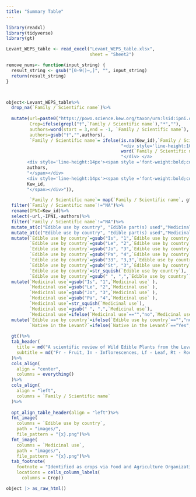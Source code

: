 ```yaml
---
title: "Summary Table"
---
```


```r
library(readxl)
library(tidyverse)
library(gt)

Levant_WEPS_table <- read_excel("Levant_WEPS_table.xlsx", 
                                sheet = "Sheet2")

remove_nums<- function(input_string) {
  result_string <- gsub("[0-9()–,]", "", input_string)
  return(result_string)
}



object<-Levant_WEPS_table%>%
  drop_na(`Family / Scientific name`)%>%
  
  mutate(url=paste0("https://powo.science.kew.org/taxon/urn:lsid:ipni.org:names:",Kew_id),
         Crop=ifelse(grepl("†",`Family / Scientific name`),"*",""),
         authors=word(start = 3,end = -1, `Family / Scientific name`),
         authors=gsub("†","",authors),
         `Family / Scientific name`= ifelse(is.na(Kew_id),`Family / Scientific name`, paste0("<a href=",url,">",
                                            "<div style='line-height:10px'><span style='font-style:italic;font-size:14px'>",
                                            word(`Family / Scientific name`, 1,2,sep=" ") ,
                                            "</div> </a>
        <div style='line-height:14px'><span style ='font-weight:bold;color:black;font-size:10px'>",
        authors,
        "</span></div>
        <div style='line-height:14px'><span style ='font-weight:bold;color:grey;font-size:10px'> IPNI: ",
        Kew_id,
        "</span></div>")),

         `Family / Scientific name`= map(`Family / Scientific name`, gt::html))%>%
  filter(`Family / Scientific name`!="NA")%>%
  rename(IPNI=Kew_id)%>%
  select(-url,-IPNI,-authors)%>%
  filter(`Family / Scientific name`!="NA")%>%
  mutate_at(c("Edible use by country", "Edible part(s) used","Medicinal use","EcBot categories","Native in the Levant?"), ~replace_na(.,""))%>%
  mutate_at(c("Edible use by country", "Edible part(s) used","Medicinal use"),remove_nums)%>% 
  mutate(`Edible use by country`=gsub("Is", "1",`Edible use by country` ),
         `Edible use by country`=gsub("Le", "2",`Edible use by country` ),
         `Edible use by country`=gsub("Jo", "3",`Edible use by country` ),
         `Edible use by country`=gsub("Pa", "4",`Edible use by country` ),
         `Edible use by country`=gsub("33", "3,3",`Edible use by country` ),
         `Edible use by country`=gsub("St", "3",`Edible use by country` ),
         `Edible use by country`=str_squish(`Edible use by country`),
         `Edible use by country`=gsub(" ", ",",`Edible use by country`))%>%
  mutate(`Medicinal use`=gsub("Is", "1",`Medicinal use` ),
         `Medicinal use`=gsub("Le", "2",`Medicinal use` ),
         `Medicinal use`=gsub("Jo", "3",`Medicinal use` ),
         `Medicinal use`=gsub("Pa", "4",`Medicinal use` ),
         `Medicinal use`=str_squish(`Medicinal use`),
         `Medicinal use`=gsub(" ", ",",`Medicinal use`),
         `Medicinal use`=ifelse(`Medicinal use`=="","no",`Medicinal use`))%>%
  mutate(`Edible use by country`=ifelse(`Edible use by country`=="","no",`Edible use by country`),
         `Native in the Levant?`=ifelse(`Native in the Levant?`=="Yes","Yes",""))%>%
  
  gt()%>%
  tab_header(
    title = md("A scientific review of Wild Edible Plants from the Levant - Summary Table"),
    subtitle = md("Fr - Fruit, In - Inflorescences, Lf - Leaf, Rt - Root, Sd - Seed, St - Stems, Wp - Whole plant || F - Food, FA - Food additive, M - Medicinal <br><br> Suggested citation: Gómez Barreiro, P., Coleshill, D., Abulaila, K.,; Howes, Howes, M.J.R., Hani, N., Ulian, T. (2023). A scientific review of Wild Edible Plants from the Levant. figshare. Dataset. https://doi.org/10.6084/m9.figshare.24101223.v1")
  )%>%
  cols_align(
    align = "center",
    columns = everything()
  )%>%
  cols_align(
    align = "left",
    columns = `Family / Scientific name`
  )%>%
  
  opt_align_table_header(align = "left")%>%
  fmt_image(
    columns = `Edible use by country`,
    path = "images/",
    file_pattern = "{x}.png")%>%
  fmt_image(
    columns = `Medicinal use`,
    path = "images/",
    file_pattern = "{x}.png")%>%
  tab_footnote(
    footnote = "Identified as crops via Food and Agriculture Organization's crop list (FAO, 2015)",
    locations = cells_column_labels(
      columns = Crop))
```

```r
object |> as_raw_html()
```
